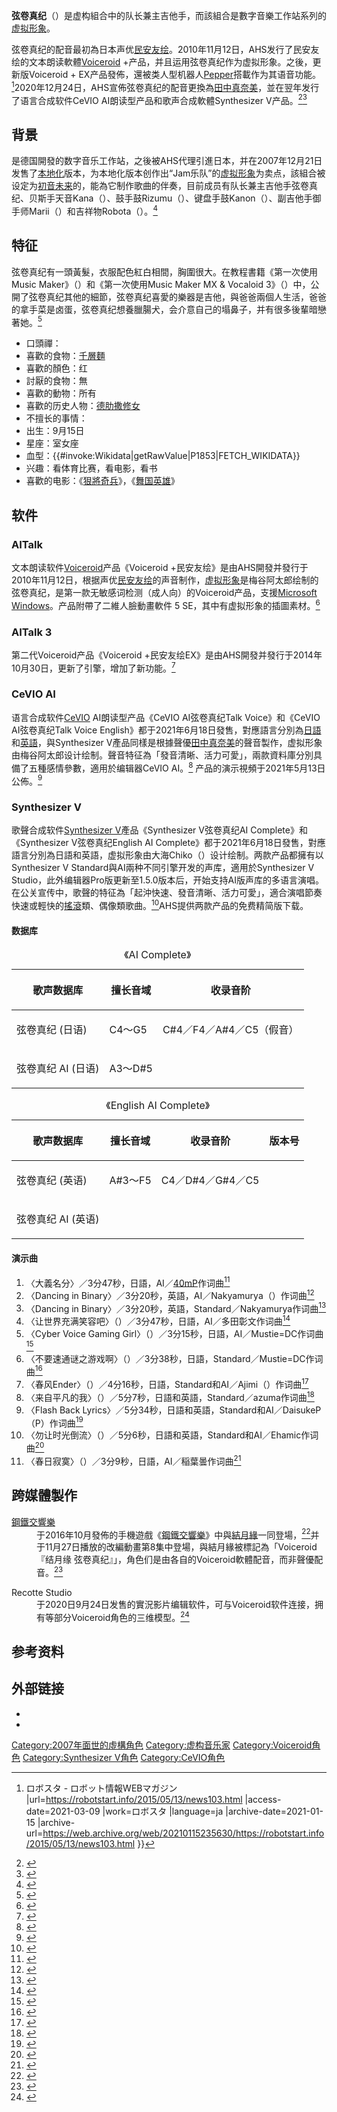 {{noteTA |G1 = IT |G2 = Music |G3 = Unit }}
{{Infobox character
| color             = #d8262f
| name              = 
| series            = 
| image             = Tsurumaki_Maki_from_Jam_Band.png
| alt               = 
| caption           = 
| first             = 
| last              = 
| creator           = 梅谷阿太郎
| based_on          = 
| adapted_by        = 
| designer          = 大海Chiko
| portrayer         = 
| voice             = [[民安友绘|民安友绘]]<br/>[[田中真奈美|田中真奈美]]（2020年至今）
{{Infobox voice library relying on Vocaloid culture
| embed                    = yes
| color                    = #d8262f
| specialization           = 文本转语音，歌声合成
| gender                   = 女声
| language                 = 
* [[日語|日語]]
* [[英語|英語]]
| target_speaker           = 
| developer                = {{tsl|ja|AH-Software||AHS}}
| engines                  = 
* AITalk
* AITalk 3
* CeVIO AI
* Synthesizer V Standard
* Synthesizer V AI
| released                 = <!--- {{start date| | | }} --->
| first_release_version    = [[#AITalk|Voiceroid +民安友绘]]
| first_release_version_2  = 
| first_release_version_3  = 
| first_release_date       = {{start date|2010|11|12}}
| latest_release_version   = [[#CeVIO_AI|CeVIO AI弦卷真纪Talk Voice]]
| latest_release_version_2 = [[#Synthesizer_V|Synthesizer V弦卷真纪AI Complete]]
| latest_release_version_3 = 
| latest_release_date      = {{start date|2021|6|18}}
}}}}
'''弦卷真纪'''（{{jpn|j=弦巻 マキ|hg=つるまき まき|rm=Tsurumaki Maki|help=no}}）是虚构組合{{Tsl|ja|Jamバンド|Jam乐队|}}中的队长兼主吉他手，而該組合是數字音樂工作站{{tsl|en|Magix Music Maker||}}系列的[[头像|虚拟形象]]。

弦卷真纪的配音最初為日本声优[[民安友绘|民安友绘]]。2010年11月12日，AHS发行了民安友绘的文本朗读軟體[[Voiceroid|Voiceroid]] +产品，并且运用弦卷真纪作为虚拟形象。之後，更新版Voiceroid + EX产品發佈，還被类人型机器人[[Pepper|Pepper]]搭載作为其语音功能。<ref>{{Cite web |title=Pepper、NAOのアクセント確認について {{!}} ロボスタ - ロボット情報WEBマガジン |url=https://robotstart.info/2015/05/13/news103.html |access-date=2021-03-09 |work=ロボスタ |language=ja |archive-date=2021-01-15 |archive-url=https://web.archive.org/web/20210115235630/https://robotstart.info/2015/05/13/news103.html }}</ref>2020年12月24日，AHS宣佈弦卷真纪的配音更換為[[田中真奈美|田中真奈美]]，並在翌年发行了语言合成软件CeVIO AI朗读型产品和歌声合成軟體Synthesizer V产品。<ref>{{Cite web |title=「弦巻マキ」担当声優が民安ともえから田中真奈美に - 芸能 : 日刊スポーツ |url=https://www.nikkansports.com/entertainment/news/202012260000722.html |access-date=2021-03-09 |work=nikkansports.com |language=ja |archive-date=2021-11-21 |archive-url=https://web.archive.org/web/20211121050905/https://www.nikkansports.com/entertainment/news/202012260000722.html }}</ref><ref>{{Cite news |url=https://prtimes.jp/main/html/rd/p/000000006.000060783.html |publisher=株式会社AHS |date=2020-12-25 |via=PRTIMEE |language=ja |script-title=ja: 次世代音声合成ソフトが多数登場！小春六花、弦巻マキ、Synthesizer V AIなど |access-date=2021-01-09 |archive-date=2022-06-05 |archive-url=https://web.archive.org/web/20220605172825/https://prtimes.jp/main/html/rd/p/000000006.000060783.html }}</ref>

== 背景 ==
{{tsl|en|Magix Music Maker||}}是德国{{tsl|en|Magix||}}開發的数字音乐工作站，之後被AHS代理引進日本，并在2007年12月21日发售了[[国际化与本地化|本地化]]版本，为本地化版本创作出“Jam乐队”的[[头像|虚拟形象]]为卖点，該組合被设定为[[初音未来|初音未来]]的{{Tsl|ja|バックバンド|伴奏乐队}}，能為它制作歌曲的伴奏，目前成员有队长兼主吉他手弦卷真纪、贝斯手天音Kana（{{lang|ja|天音カナ}}）、鼓手鼓Rizumu（{{lang|ja|鼓リズム}}）、键盘手鼓Kanon（{{lang|ja|鼓カノン}}）、副吉他手御手师Marii（{{lang|ja|御手師マリー}}）和吉祥物Robota（{{lang|ja|ロボタ}}）。<ref>{{Cite news |url=https://av.watch.impress.co.jp/docs/20071207/ahs.htm |date=2007-12-07 |language=ja |script-title=ja: AHS、MAGIX製のエントリー向け音楽制作ソフト－限定パッケージ用意。「初音ミクのバックバンドに」 |website=AV Watch |access-date=2021-01-09 |archive-date=2022-03-07 |archive-url=https://web.archive.org/web/20220307154816/https://av.watch.impress.co.jp/docs/20071207/ahs.htm }}</ref>

== 特征 ==
弦卷真纪有一頭黃髮，衣服配色紅白相間，胸圍很大。在教程書籍《第一次使用Music Maker》（{{lang|ja|はじめてのMusic Maker}}）和《第一次使用Music Maker MX & Vocaloid 3》（{{lang|ja|はじめてのMusic Maker MX & Vocaloid 3}}）中，公開了弦卷真纪其他的細節，弦卷真纪喜愛的樂器是吉他{{Tsl|ja|フェンダー・ムスタング|Fender Mustang|}}，與爸爸兩個人生活，爸爸的拿手菜是卤蛋，弦卷真纪想養臘腸犬，会介意自己的塌鼻子，并有很多後輩暗戀著她。<ref>{{Cite web |url=https://togetter.com/li/943474 |access-date=2021-05-16 |author=@Krs_PUT |date=2016-02-27 |work=Togetter |script-title=ja: はじめてのMusicMakerに記載されているjamバンドまとめ |archive-date=2021-01-22 |archive-url=https://web.archive.org/web/20210122113436/https://togetter.com/li/943474 |dead-url=no }}</ref>
* 口頭禪：{{lang|ja|ぎゅんぎゅん行くよー！}}
* 喜歡的食物：[[千層麵|千層麵]]
* 喜歡的顏色：红
* 討厭的食物：無
* 喜歡的動物：所有
* 喜歡的历史人物：[[德肋撒修女|德肋撒修女]]
* 不擅长的事情：{{tsl|ja|駄洒落||}}
* 出生：9月15日
* 星座：室女座
* 血型：{{#invoke:Wikidata|getRawValue|P1853|FETCH_WIKIDATA}}
* 兴趣：看体育比赛，看电影，看书
* 喜歡的电影：《[[狠將奇兵|狠將奇兵]]》，《[[舞国英雄|舞国英雄]]》

== 软件 ==
=== AITalk ===
文本朗读软件[[Voiceroid|Voiceroid]]产品《Voiceroid +民安友绘》是由AHS開發并發行于2010年11月12日，根据声优[[民安友绘|民安友绘]]的声音制作，[[头像|虚拟形象]]是梅谷阿太郎绘制的弦卷真纪，是第一款无敏感词检测（成人向）的Voiceroid产品，支援[[Microsoft_Windows|Microsoft Windows]]。产品附帶了二維人臉動畫軟件{{tsl|en|CrazyTalk||}} 5 SE，其中有虚拟形象的插圖素材。<ref>{{Cite news |url=http://game.umimi.com/archives/492.html |date=2010-10-22 |language=ja |script-title=ja: 「VOICEROID+ 民安ともえ」 弦巻マキ（CV：民安ともえ）が入力した文字を喋るソフト |access-date=2021-05-14 |archive-date=2021-05-14 |archive-url=https://web.archive.org/web/20210514121204/http://game.umimi.com/archives/492.html |dead-url=no }}</ref>

=== AITalk 3 ===
第二代Voiceroid产品《Voiceroid +民安友绘EX》是由AHS開發并發行于2014年10月30日，更新了引擎，增加了新功能。<ref>{{Cite news |url=https://www.dreamnews.jp/press/0000101062/ |publisher=株式会社エーアイ |date=2014-10-10 |via=Dream News |language=ja |script-title=ja: 音声合成AITalk（R）採用の 入力文字読み上げソフト『VOICEROID+ EXシリーズ 6製品』 2014年10月30日（木）発売決定！ |access-date=2021-01-08 |archive-date=2022-06-22 |archive-url=https://web.archive.org/web/20220622121137/https://www.dreamnews.jp/press/0000101062/ }}</ref>

=== CeVIO AI ===
语言合成软件[[CeVIO|CeVIO]] AI朗读型产品《CeVIO AI弦卷真纪Talk Voice》和《CeVIO AI弦卷真纪Talk Voice English》都于2021年6月18日發售，對應語言分別為[[日語|日語]]和[[英語|英語]]，與Synthesizer V產品同樣是根據聲優[[田中真奈美|田中真奈美]]的聲音製作，虚拟形象由梅谷阿太郎设计绘制。聲音特征為「發音清晰、活力可愛」，兩款資料庫分別具備了五種感情參數，適用於编辑器CeVIO AI。<ref name="2021-05-13">{{Cite news |url=https://www.inside-games.jp/article/2021/05/13/132293.html |date=2021-05-13 |language=ja |script-title=ja: VOICEROIDとして人気を博した"弦巻マキ”が「CeVIO AI」「Synthesizer V」で再始動―6月18日の発売が決定 |quote=ハキハキと元気でかわいらしい声 |website=INDSIDE |access-date=2021-05-14 |archive-date=2021-05-14 |archive-url=https://web.archive.org/web/20210514120540/https://www.inside-games.jp/article/2021/05/13/132293.html |dead-url=no }}</ref>
产品的演示視頻于2021年5月13日公佈。<ref>{{Cite AV media |url=https://www.youtube.com/watch?v=sAYx20OLwSk |date=2021-05-13 |script-title=ja: 【弦巻マキ】CeVIO AIトークボイスサンプル音声 (開発中)【日本語/English】 |author=@株式会社AHS |via=[[YouTube|YouTube]] |type=影片 |access-date=2021-05-14 |archive-date=2021-05-20 |archive-url=https://web.archive.org/web/20210520113330/https://www.youtube.com/watch?v=sAYx20OLwSk }}</ref>

=== Synthesizer V ===
歌聲合成软件[[Synthesizer_V|Synthesizer V]]產品《Synthesizer V弦卷真纪AI Complete》和《Synthesizer V弦卷真纪English AI Complete》都于2021年6月18日發售，對應語言分別為日語和英語，虚拟形象由大海Chiko（{{lang|ja|大海ちこ}}）设计绘制。两款产品都擁有以Synthesizer V Standard與AI兩种不同引擎开发的声库，適用於Synthesizer V Studio，此外编辑器Pro版更新至1.5.0版本后，开始支持AI版声库的多语言演唱。在公关宣传中，歌聲的特征為「起沖快速、發音清晰、活力可愛」，適合演唱節奏快速或輕快的[[搖滾|搖滾]]類、偶像類歌曲。<ref>{{Cite news |url=https://www.nikkan.co.jp/releases/view/122413 |date=2021-05-13 |language=ja |script-title=ja: 『CeVIO AI 弦巻マキ』 『Synthesizer V 弦巻マキ』『Synthesizer V ガイドブック付き』『Synthesizer V Saki AI』2021年6月18日発売 |quote=アタックが早く、ハキハキと元気で可愛らしい声 |website=日刊工業新聞 |access-date=2021-05-14 |archive-date=2021-05-15 |archive-url=https://web.archive.org/web/20210515145728/https://www.nikkan.co.jp/releases/view/122413 |dead-url=no }}</ref>AHS提供两款产品的免费精简版下载。

==== 数据库 ====
{| class="wikitable plainrowheaders"
|+ 《AI Complete》
! scope="col" | 歌声数据库
<!--- ! scope="col" | 擅长节奏／[[速度_(音樂)#量度音樂速度|BPM]] --->
! scope="col" | 擅长音域
! scope="col" | 收录音阶
|-
! scope="row" | 弦卷真纪 (日语)
| C4～G5
| C#4／F4／A#4／C5（假音）
|-
! scope="row" | 弦卷真纪 AI (日语)
| A3～D#5
| {{n/a|未公布}}
|}
{| class="wikitable plainrowheaders"
|+ 《English AI Complete》
! scope="col" | 歌声数据库
<!--- ! scope="col" | 擅长节奏／[[速度_(音樂)#量度音樂速度|BPM]] --->
! scope="col" | 擅长音域
! scope="col" | 收录音阶
! scope="col" | 版本号
|-
! scope="row" | 弦卷真纪 (英语)
| A#3～F5
| C4／D#4／G#4／C5
|-
! scope="row" | 弦卷真纪 AI (英语)
| {{n/a|未公布}}
| {{n/a|未公布}}
|}

==== 演示曲 ====
# 〈大義名分〉／3分47秒，日語，AI／[[40mP|40mP]]作词曲<ref>{{Cite AV media |url=https://www.youtube.com/watch?v=mjcWY1n1AZA |date=2021-06-18 |script-title=ja: 弦巻マキ「大義名分」MV |author=@40meterP |via=[[YouTube|YouTube]] |type=影片 |access-date=2021-07-25 |archive-date=2021-07-28 |archive-url=https://web.archive.org/web/20210728022822/https://www.youtube.com/watch?v=mjcWY1n1AZA }}</ref>
# 〈Dancing in Binary〉／3分20秒，英語，AI／Nakyamurya（{{lang|ja|なきゃむりゃ}}）作词曲<ref>{{Cite AV media |url=https://www.youtube.com/watch?v=ClReSGi9lbM |date=2021-06-18 |script-title=ja: Dancing in the binary - Maki Tsurumaki English (Synthesizer V AI) |author=@なきゃむりゃ / nakyamurya |via=[[YouTube|YouTube]] |type=影片 |access-date=2021-07-25 |archive-date=2021-07-25 |archive-url=https://web.archive.org/web/20210725143620/https://www.youtube.com/watch?v=ClReSGi9lbM }}</ref>
# 〈Dancing in Binary〉／3分20秒，英語，Standard／Nakyamurya作词曲<ref>{{Cite AV media |url=https://www.youtube.com/watch?v=NS4QQ-y0r3g |date=2021-06-18 |script-title=ja: Dancing in the binary - Maki Tsurumaki English (Synthesizer V Standard) |author=@なきゃむりゃ / nakyamurya |via=[[YouTube|YouTube]] |type=影片 |access-date=2021-07-25 |archive-date=2021-07-25 |archive-url=https://web.archive.org/web/20210725154554/https://www.youtube.com/watch?v=NS4QQ-y0r3g }}</ref>
# 〈让世界充满笑容吧〉（{{lang|ja|世界中 笑顔になれ！}}）／3分47秒，日語，AI／多田彰文作词曲<ref>{{Cite AV media |url=https://www.youtube.com/watch?v=Xn3tF19HN24 |date=2021-06-15 |script-title=ja: 【Synthesizer V】世界中 笑顔になれ！〜 弦巻マキ AI 公式DEMOソング【多田彰文】 |author=@DTM ステーション Plus! |via=[[YouTube|YouTube]] |type=影片 |access-date=2021-06-18 |archive-date=2021-06-27 |archive-url=https://web.archive.org/web/20210627192307/https://www.youtube.com/watch?v=Xn3tF19HN24 }}</ref>
# 〈Cyber Voice Gaming Girl〉（{{lang|ja|サイバーヴォイス・ゲーミングガール}}）／3分15秒，日語，AI／Mustie=DC作词曲<ref>{{Cite AV media |url=https://www.youtube.com/watch?v=SwF6rY73xwQ |date=2021-06-10 |script-title=ja: サイバーヴォイス・ゲーミングガール(SynthesizerV弦巻マキ公式デモソング) |author=@マスティ |via=[[YouTube|YouTube]] |type=影片 |access-date=2021-06-18 |archive-date=2021-06-27 |archive-url=https://web.archive.org/web/20210627215210/https://www.youtube.com/watch?v=SwF6rY73xwQ }}</ref>
# 〈不要速通谜之游戏啊〉（{{lang|ja|謎ゲーでRTAを走るな}}）／3分38秒，日語，Standard／Mustie=DC作词曲<ref>{{Cite AV media |url=https://www.youtube.com/watch?v=rSnqnt-gNec |date=2021-06-04 |script-title=ja: 謎ゲーでRTAを走るな(SynthesizerV弦巻マキ公式デモソング) |author=@マスティ |via=[[YouTube|YouTube]] |type=影片 |access-date=2021-06-05 |archive-date=2021-06-05 |archive-url=https://web.archive.org/web/20210605132549/https://www.youtube.com/watch?v=rSnqnt-gNec }}</ref>
# 〈春风Ender〉（{{lang|ja|ハルカゼエンダー}}）／4分16秒，日語，Standard和AI／Ajimi（{{lang|ja|あじみ}}）作词曲<ref>{{Cite AV media |url=https://www.youtube.com/watch?v=VZeW0KdVVY4 |date=2021-05-13 |script-title=ja: 【弦巻マキ】ハルカゼエンダー |author=@あじみ |via=[[YouTube|YouTube]] |type=影片 |access-date=2021-05-14 |archive-date=2021-05-14 |archive-url=https://web.archive.org/web/20210514120540/https://www.youtube.com/watch?v=VZeW0KdVVY4 }}</ref>
# 〈来自平凡的我〉（{{lang|ja|何者でもない私から}}）／5分7秒，日語和英語，Standard／azuma作词曲<ref>{{Cite AV media |url=https://www.youtube.com/watch?v=PNIFfiq0zn8 |date=2021-05-13 |script-title=ja: 【Synthesizer V 弦巻マキ】何者でもない私から /Full ver.【公式デモ曲】 |author=@bk azuma |via=[[YouTube|YouTube]] |type=影片 |access-date=2021-05-14 |archive-date=2021-05-15 |archive-url=https://web.archive.org/web/20210515180731/https://www.youtube.com/watch?v=PNIFfiq0zn8 }}</ref>
# 〈Flash Back Lyrics〉／5分34秒，日語和英語，Standard和AI／DaisukeP（{{lang|ja|だいすけ}}P）作词曲<ref>{{Cite AV media |url=https://www.youtube.com/watch?v=fvDPPpbnlCs |date=2021-05-13 |script-title=ja: 【Synthesizer V 弦巻マキAI&Std 公式デモソング】FLASH BACK LYRICS（FULL) |author=@DAISUKE P |via=[[YouTube|YouTube]] |type=影片 |access-date=2021-05-14 |archive-date=2021-05-15 |archive-url=https://web.archive.org/web/20210515141421/https://www.youtube.com/watch?v=fvDPPpbnlCs }}</ref>
# 〈勿让时光倒流〉（{{lang|ja|時を巻き戻さないで}}）／5分6秒，日語和英語，Standard和AI／Ehamic作词曲<ref>{{Cite AV media |url=https://www.youtube.com/watch?v=-fHYDHch21s |date=2021-05-13 |script-title=ja: 時を巻き戻さないで【Synthesizer V 弦巻マキ 公式デモソング】 |author=@エハミックEHAMIC |via=[[YouTube|YouTube]] |type=影片 |access-date=2021-05-14 |archive-date=2021-05-14 |archive-url=https://web.archive.org/web/20210514205810/https://www.youtube.com/watch?v=-fHYDHch21s }}</ref>
# 〈春日寂寞〉（{{lang|ja|ハルノ寂寞}}）／3分9秒，日語，AI／稲葉曇作词曲<ref>{{Cite AV media |url=https://www.youtube.com/watch?v=mFih47l1pVI |date=2021-05-13 |script-title=ja: 稲葉曇『ハルノ寂寞』Vo. 弦巻マキ |author=@稲葉曇 |via=[[YouTube|YouTube]] |type=影片 |access-date=2021-05-14 |archive-date=2021-07-06 |archive-url=https://web.archive.org/web/20210706202955/https://www.youtube.com/watch?v=mFih47l1pVI }}</ref>

== 跨媒體製作 ==
;[[鋼鐵交響樂|鋼鐵交響樂]]
:于2016年10月發佈的手機遊戲《[[鋼鐵交響樂|鋼鐵交響樂]]》中與[[結月緣|結月緣]]一同登場，<ref>{{Cite news |url=https://gnn.gamer.com.tw/detail.php?sn=136550 |title=機械軍武系手機新作《鋼鐵交響樂》於日本舉辦「駕駛測試會」 |publisher=巴哈姆特 |date=2016-08-26 |accessdate=2021-05-15 |language=zh-tw |archive-date=2021-05-15 |archive-url=https://web.archive.org/web/20210515160603/https://gnn.gamer.com.tw/detail.php?sn=136550 |dead-url=no }}</ref>并于11月27日播放的改編動畫第8集中登場，與結月緣被標記為「Voiceroid 『结月缘 弦卷真纪』」，角色们是由各自的Voiceroid軟體配音，而非聲優配音。<ref>{{Cite news |url=https://www.animatetimes.com/news/details.php?id=1479436800 |date=2016-11-18 |language=ja |script-title=ja: アニメ『はがねオーケストラ』（はがオケ）第8話に結月ゆかり、弦巻マキが初登場！　アニメ史上初VOICEROID音声で登場!? |website=animate Times |access-date=2021-05-14 |archive-date=2021-05-15 |archive-url=https://web.archive.org/web/20210515145738/https://www.animatetimes.com/news/details.php?id=1479436800 |dead-url=no }}</ref>

;Recotte Studio
:于2020日9月24日发售的實況影片编辑软件，可与Voiceroid软件连接，拥有{{PAGENAME}}等部分Voiceroid角色的三维模型。<ref>{{Cite news |url=https://www.gamespark.jp/article/2020/08/27/101560.html |date=2020-08-27 |language=ja |script-title=ja: “ボイロ”等実況映像が簡単に作れる！『Recotte Studio』発表 |website=Game*Spark |access-date=2021-02-09 |archive-date=2021-04-10 |archive-url=https://web.archive.org/web/20210410052808/https://www.gamespark.jp/article/2020/08/27/101560.html }}</ref>

== 参考资料 ==
{{Reflist}}

== 外部链接 ==
* {{Official website}}
* {{Twitter}}
{{DEFAULTSORT:xianjuanzhengji}}
{{Voice synthesis characters}}
[[Category:2007年面世的虛構角色|Category:2007年面世的虛構角色]]
[[Category:虚构音乐家|Category:虚构音乐家]]
[[Category:Voiceroid角色|Category:Voiceroid角色]]
[[Category:Synthesizer_V角色|Category:Synthesizer V角色]]
[[Category:CeVIO角色|Category:CeVIO角色]]